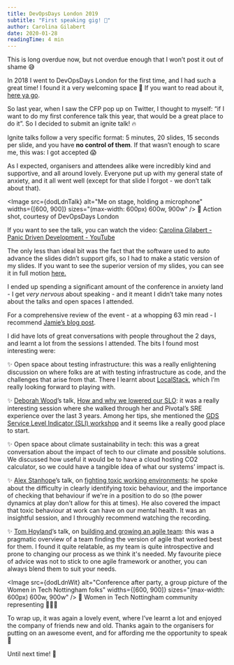 ```yaml
---
title: DevOpsDays London 2019
subtitle: "First speaking gig! 🎤"
author: Carolina Gilabert
date: 2020-01-28
readingTime: 4 min
---
```



This is long overdue now, but not overdue enough that I won’t post it out of shame 😅

In 2018 I went to DevOpsDays London for the first time, and I had such a great time! I found it a very welcoming space 🙂 If you want to read about it, [here ya go](/blog/devopsdays-london-2018).

So last year, when I saw the CFP pop up on Twitter, I thought to myself: “if I want to do my first conference talk this year, that would be a great place to do it”. So I decided to submit an ignite talk! 🔥

Ignite talks follow a very specific format: 5 minutes, 20 slides, 15 seconds per slide, and you have **no control of them**. If that wasn’t enough to scare me, this was: I got accepted 😱

As I expected, organisers and attendees alike were incredibly kind and supportive, and all around lovely. Everyone put up with my general state of anxiety, and it all went well (except for that slide I forgot - we don’t talk about that).

<Image
  src={dodLdnTalk}
  alt="Me on stage, holding a microphone"
  widths={[600, 900]}
  sizes="(max-width: 600px) 600w, 900w"
/>
📸 Action shot, courtesy of DevOpsDays London

If you want to see the talk, you can watch the video:
[Carolina Gilabert - Panic Driven Development - YouTube](https://www.youtube.com/watch?v=yVWNuv_j05k&t=4s)

The only less than ideal bit was the fact that the software used to auto advance the slides didn’t support gifs, so I had to make a static version of my slides. If you want to see the superior version of my slides, you can see it in full motion [here.](https://talks.carol.gg/decks/panic-driven-development/)

I ended up spending a significant amount of the conference in anxiety land - I get _very nervous_ about speaking - and it meant I didn’t take many notes about the talks and open spaces I attended.

For a comprehensive review of the event - at a whopping 63 min read - I recommend [Jamie’s blog post](https://www.jvt.me/posts/2019/10/12/devopsdays-london-2019/).

I did have lots of great conversations with people throughout the 2 days, and learnt a lot from the sessions I attended. The bits I found most interesting were:

✨ Open space about testing infrastructure: this was a really enlightening discussion on where folks are at with testing infrastructure as code, and the challenges that arise from that. There I learnt about [LocalStack](https://localstack.cloud/), which I’m really looking forward to playing with.

✨ [Deborah Wood](https://twitter.com/Debs_za)’s talk, [How and why we lowered our SLO](https://www.youtube.com/watch?v=qL8ZXpiWaes): it was a really interesting session where she walked through her and Pivotal’s SRE experience over the last 3 years. Among her tips, she mentioned the [GDS Service Level Indicator (SLI) workshop](https://gds-way.cloudapps.digital/standards/slis.html#run-a-service-level-indicator-sli-workshop) and it seems like a really good place to start.

✨ Open space about climate sustainability in tech: this was a great conversation about the impact of tech to our climate and possible solutions. We discussed how useful it would be to have a cloud hosting CO2 calculator, so we could have a tangible idea of what our systems’ impact is.

✨ [Alex Stanhope](https://twitter.com/alex_stanhope)’s talk, on [fighting toxic working environments](https://www.youtube.com/watch?v=Em-PLyI_VDI): he spoke about the difficulty in clearly identifying toxic behaviour, and the importance of checking that behaviour if we're in a position to do so (the power dynamics at play don't allow for this at times). He also covered the impact that toxic behaviour at work can have on our mental health. It was an insightful session, and I throughly recommend watching the recording.

✨ [Tom Hoyland](https://twitter.com/thatagile)’s talk, on [building and growing an agile team](https://www.youtube.com/watch?v=v-fZfiVxX6Q): this was a pragmatic overview of a team finding the version of agile that worked best for them. I found it quite relatable, as my team is quite introspective and prone to changing our process as we think it's needed. My favourite piece of advice was not to stick to one agile framework or another, you can always blend them to suit your needs.

<Image
  src={dodLdnWit}
  alt="Conference after party, a group picture of the Women in Tech Nottingham folks"
  widths={[600, 900]}
  sizes="(max-width: 600px) 600w, 900w"
/>
📸 Women in Tech Nottingham community representing 💁‍♀️✨

To wrap up, it was again a lovely event, where I’ve learnt a lot and enjoyed the company of friends new and old. Thanks again to the organisers for putting on an awesome event, and for affording me the opportunity to speak 💛

Until next time! 👋
